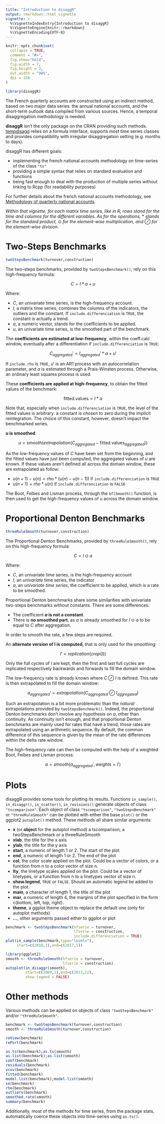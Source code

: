 ---
title: "Introduction to disaggR"
output: rmarkdown::html_vignette
vignette: >
  %\VignetteIndexEntry{Introduction to disaggR}
  %\VignetteEngine{knitr::rmarkdown}
  %\VignetteEncoding{UTF-8}
---

```{r, include = FALSE}
knitr::opts_chunk$set(
  collapse = TRUE,
  comment = "#>",
  fig.show="hold",
  fig.width = 7,
  fig.height = 3,
  out.width = "98%",
  dpi = 150
)
```

```{r,echo=FALSE}
library(disaggR)
```

The  French quarterly  accounts  are  constructed  using  an  indirect  method,  based  on  two  major  data  series:  the annual national accounts, and the short-term outlook data compiled from various sources. Hence, a temporal disaggregation methodology is needed.

**disaggR** isn't the only package on the CRAN providing such methods. [tempdisagg](https://cran.r-project.org/package=tempdisagg) relies on a formula interface, supports most time series classes and provides compatibility with irregular disaggregation setting (e.g. months to days).

disaggR has different goals:

* implementing the french national accounts methodology on time-series of the class `"ts"`
* providing a simple syntax that relies on standard evaluation and functions
* being fast enough to deal with the production of multiple series without linking to Rcpp (for readability purposes)

For further details about the french national accounts methodology, see [Methodology of quarterly national accounts](https://www.insee.fr/en/information/2579410).

*Within that vignette, for each matrix time series, like in R, rows stand for the time and columns for the different variables. As for the operations,* $*$ *stands for the standard product,* $\odot$ *for the element-wise multiplication, and* $\oslash$ *for the element-wise division.*

# Two-Steps Benchmarks

```{r, eval=FALSE}
twoStepsBenchmark(turnover,construction)
```

The two-steps benchmarks, provided by `twoStepsBenchmark()`, rely on this high-frequency formula:

$$
C =  I * a + u
$$

Where:

* $C$, an univariate time series, is the high-frequency account.
* $I$, a matrix time series, combines the columns of the indicators, the outliers and the constant. If `include.differenciation` is `TRUE`, the constant is actually a trend.
* $a$, a numeric vector, stands for the coefficients to be applied.
* $u$, an univariate time series, is the smoothed part of the benchmark.

The **coefficients are estimated at low-frequency**, within the coeff.calc window, eventually after a differentiation if `include.differenciation` is `TRUE`:

$$
C_{aggregated}' =  I_{aggregated}' * a + u'
$$

If `include.rho` is `TRUE`, $u'$ is an AR1 process with an autocorrelation parameter, and $a$ is estimated through a Prais-Winsten process. Otherwise, an ordinary least squares process is used.

These **coefficients are applied at high-frequency**, to obtain the fitted values of the benchmark:

$$
\text{fitted.values} = I * a
$$

Note that, especially when `include.differenciation` is `TRUE`, the level of the fitted values is arbitrary: a constant is *chosen* to zero during the implicit reintegration. The choice of this constant, however, doesn't impact the benchmarked series.

**u is smoothed**:

$$
u = smooth(extrapolation(C_{aggregated} - \text{fitted.values}_{aggregated}))
$$

As the low-frequency values of $C$ have been set from the beginning, and the fitted values have just been computed, the aggregated values of $u$ are known.
If these values aren't defined all across the domain window, these are extrapolated as follow:

* $u(n+1)-u(n) = rho*(u(n)-u(n-1))$ if `include.differenciation` is `TRUE`
* $u(n+1) = rho * u(n)$ if `include.differenciation` is `FALSE`

The Boot, Feibes and Lisman process, through the `bflSmooth()` function, is then used to get the high-frequency values of u across the domain window.

# Proportional Denton Benchmarks

```{r, eval=FALSE}
threeRuleSmooth(turnover,construction)
```

The Proportional Denton Benchmarks, provided by `threeRuleSmooth()`, rely on this high-frequency formula:

$$
C =  I \odot a
$$

Where:

* $C$, an univariate time series, is the high-frequency account
* $I$, an *univariate* time series, the indicator
* $a$, an *univariate time series*, the coefficient to be applied, which is a rate to be smoothed.

Proportional Denton benchmarks share some similarities with univariate two-steps benchmarks without constants. There are some differences:

* The coefficient **$a$ is not a constant**.
* There is **no smoothed part**, as $a$ is already smoothed for $I \odot a$ to be equal to $C$ after aggregation.

In order to smooth the rate, a few steps are required.

An **alternate version of I is computed**, that is only used for the smoothing:

$$
I' = replication(crop(I))
$$

Only the full cycles of I are kept, then the first and last full cycles are replicated respectively backwards and forwards to fill the domain window.

The low-frequency rate is already known where $C \oslash I$ is defined. This rate is then extrapolated to fill the domain window:

$$
a_{aggregated}' = extrapolation(C_{aggregated} \oslash I_{aggregated})
$$

Such an extrapolation is a bit more problematic than the *natural* extrapolations provided by `twoStepsBenchmark()`. Indeed, the proportional Denton benchmarks don't involve any hypothesis on $a$, other than continuity. As continuity isn't enough, and that proportional Denton benchmarks are mainly used for rates that have a trend, those rates are extrapolated using an arithmetic sequence. By default, the common difference of this sequence is given by the mean of the rate differences within the delta rate window.

The high-frequency rate can then be computed with the help of a weighted Boot, Feibes and Lisman process:

$$
a = smooth(a_{aggregated}',weights=I')
$$

# Plots

disaggR provides some tools for plotting its results. Functions `in_sample()`, `in_disaggr()`, `in_scatter()`, `in_revisions()` generate objects of class `"tscomparison"`. Each object of class `"tscomparison"`, `"twoStepsBenchmark"` or `"threeRuleSmooth"` can be plotted with either the base `plot()` or the ggplot2 `autoplot()` method. These methods all share similar arguments:

* **x** (or **object** for the autoplot method) a tscomparison, a twoStepsBenchmark or a threeRuleSmooth
* **xlab**, the title for the x axis
* **ylab**, the title for the y axis
* **start**, a numeric of length 1 or 2. The start of the plot
* **end**, a numeric of length 1 or 2. The end of the plot
* **col**, the color scale applied on the plot. Could be a vector of colors, or a function from n to a color vector of size n.
* **lty**, the linetype scales applied on the plot. Could be a vector of linetypes, or a function from n to a linetypes vector of size n.
* **show.legend**, `TRUE` or `FALSE`. Should an automatic legend be added to the plot.
* **main**, a character of length 1, the title of the plot
* **mar**, a numeric of length 4, the margins of the plot specified in the form c(bottom, left, top, right).
* **theme**, a ggplot theme object to replace the default one (only for autoplot methods)
* **...**, other arguments passed either to ggplot or plot

```{r}
benchmark <- twoStepsBenchmark(hfserie = turnover,
                               lfserie = construction,
                               include.differenciation = TRUE)
plot(in_sample(benchmark,type="levels"),
     start=c(2010,1),end=c(2017,1))
```
```{r}
library(ggplot2)
smooth <- threeRuleSmooth(hfserie = turnover,
                          lfserie = construction)
autoplot(in_disaggr(smooth),
         start=c(2009,1),end=c(2013,12),
         show.legend = FALSE)
```

# Other methods

Various methods can be applied on objects of class `"twoStepsBenchmark"` and/or `"threeRuleSmooth"`.

```{r, eval=FALSE}
benchmark <- twoStepsBenchmark(turnover,construction)
smooth <- threeRuleSmooth(turnover,construction)

reView(benchmark)
rePort(benchmark)

as.ts(benchmark);as.ts(smooth)
as.list(benchmark);as.list(smooth)
coef(benchmark)
residuals(benchmark)
vcov(benchmark)
fitted(benchmark)
model.list(benchmark);model.list(smooth)
se(benchmark)
rho(benchmark)
outliers(benchmark)
smoothed.rate(smooth)
summary(benchmark)
```

Additionally, most of the methods for time series, from the package stats, automatically coerce these objects into time-series using `as.ts()`.
